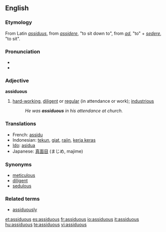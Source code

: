 ==English==

===Etymology===
From Latin ''[[assiduus]]'', from ''[[assidere]]'', "to sit down to", from ''[[ad#Latin|ad]]'', "to" + ''[[sedere]]'', "to sit".

===Pronunciation===
*{{IPA|/əˈsɪdjʒu.əs/}}
*{{audio|en-us-assiduous.ogg|Audio (US)}}

===Adjective===
'''assiduous'''

# [[hard-working]], [[diligent]] or [[regular]] (in attendance or work); [[industrious]]
#:''He was '''assiduous''' in his attendance at church.''

===Translations===
{{rfc-level|Translations at L3+ (AutoFormat would have corrected level of Translations)}}
*French: [[assidu]]
*Indonesian: [[tekun]], [[giat]], [[rajin]], [[kerja keras]]
*[[Ido]]: [[asidua]]
*Japanese: [[真面目]] (まじめ, majime)

===Synonyms===
* [[meticulous]]
* [[diligent]]
* [[sedulous]]

===Related terms===
* [[assiduously]]

[[et:assiduous]]
[[es:assiduous]]
[[fr:assiduous]]
[[io:assiduous]]
[[it:assiduous]]
[[hu:assiduous]]
[[te:assiduous]]
[[vi:assiduous]]